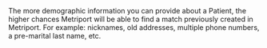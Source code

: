 <Tip>
  The more demographic information you can provide about a Patient, the higher chances Metriport will be
  able to find a match previously created in Metriport. For example: nicknames, old addresses, multiple phone numbers, a pre-marital
  last name, etc.
</Tip>

<Snippet file="demographics.mdx" />
